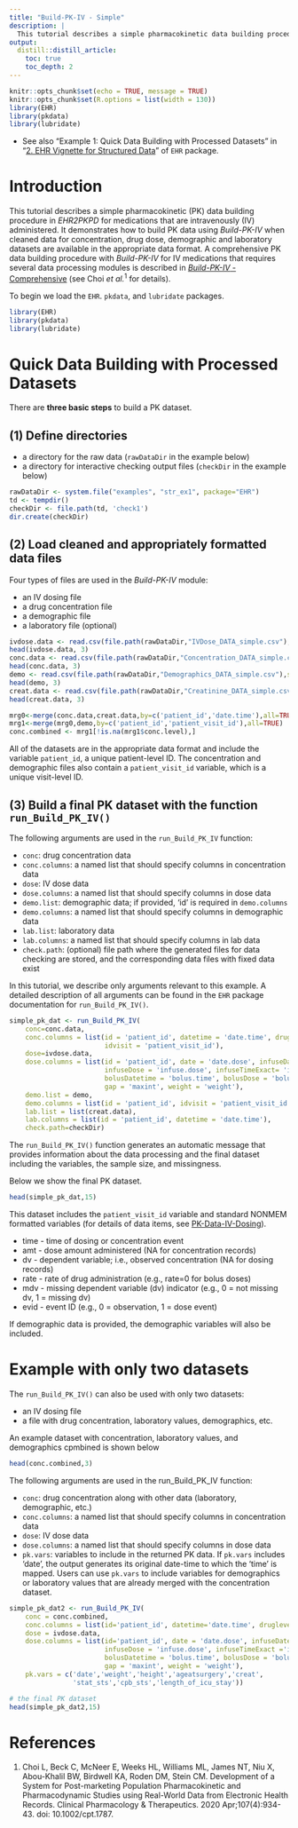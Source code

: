 ```yaml
---
title: "Build-PK-IV - Simple"
description: |
  This tutorial describes a simple pharmacokinetic data building procedure without using additional data processing modules for medications that are intravenously administered.
output:
  distill::distill_article:
    toc: true
    toc_depth: 2
---
```


```r
knitr::opts_chunk$set(echo = TRUE, message = TRUE)
knitr::opts_chunk$set(R.options = list(width = 130))
library(EHR)
library(pkdata)
library(lubridate)
```

* See also "Example 1: Quick Data Building with Processed Datasets" in "[2. EHR Vignette for Structured Data](https://cran.r-project.org/web/packages/EHR/vignettes/ehr_vignette_02_str.pdf)" of `EHR` package.

# Introduction
This tutorial describes a simple pharmacokinetic (PK) data building procedure in *EHR2PKPD* for medications that are intravenously (IV) administered. It demonstrates how to build PK data using *Build-PK-IV* when cleaned data for concentration, drug dose, demographic and laboratory datasets are available in the appropriate data format. A comprehensive PK data building procedure with *Build-PK-IV* for IV medications that requires several data processing modules is described in [*Build-PK-IV* - Comprehensive](Build-PK-IV-comprehensive.html) (see Choi *et al.*$^{1}$ for details).

To begin we load the `EHR`. `pkdata`, and  `lubridate` packages. 

```r
library(EHR)
library(pkdata)
library(lubridate)
```

# Quick Data Building with Processed Datasets

There are **three basic steps** to build a PK dataset.

## (1) Define directories
* a directory for the raw data (`rawDataDir` in the example below)
* a directory for interactive checking output files (`checkDir` in the example below)

```r
rawDataDir <- system.file("examples", "str_ex1", package="EHR")
td <- tempdir()
checkDir <- file.path(td, 'check1')
dir.create(checkDir)
```

## (2) Load cleaned and appropriately formatted data files

Four types of files are used in the *Build-PK-IV* module:

* an IV dosing file
* a drug concentration file
* a demographic file
* a laboratory file (optional)

```r
ivdose.data <- read.csv(file.path(rawDataDir,"IVDose_DATA_simple.csv"),stringsAsFactors = FALSE)
head(ivdose.data, 3)
conc.data <- read.csv(file.path(rawDataDir,"Concentration_DATA_simple.csv"),stringsAsFactors = FALSE)
head(conc.data, 3)
demo <- read.csv(file.path(rawDataDir,"Demographics_DATA_simple.csv"),stringsAsFactors = FALSE)
head(demo, 3)
creat.data <- read.csv(file.path(rawDataDir,"Creatinine_DATA_simple.csv"),stringsAsFactors = FALSE)
head(creat.data, 3)
```

```r
mrg0<-merge(conc.data,creat.data,by=c('patient_id','date.time'),all=TRUE)
mrg1<-merge(mrg0,demo,by=c('patient_id','patient_visit_id'),all=TRUE)
conc.combined <- mrg1[!is.na(mrg1$conc.level),]
```

All of the datasets are in the appropriate data format and include the variable `patient_id`, a unique patient-level ID. The concentration and demographic files also contain a `patient_visit_id` variable, which is a unique visit-level ID. <!--In order to run the *Build-PK-IV* module, these variables must be renamed, as we demonstrate in the next section.

## (3) Rename ID variables with standardized names
The `EHR` package modules use a standardized naming convention for patient identification (ID) variables. We rename the unique patient-level ID from `patient_id` to `mod_id` and the visit-level ID from `patient_visit_id` to `mod_id_visit`. If there is only a single visit/course per subject, the unique patient-level ID and visit-level ID can be the same, however both `mod_id` and `mod_id_visit` should be defined.

```r
# rename ID variables
#names(conc.data)[1:2] <- names(demo)[1:2] <- c("mod_id", "mod_id_visit")
#names(creat.data)[1] <- names(ivdose.data)[1] <- "mod_id"
```
-->

## (3) Build a final PK dataset with the function `run_Build_PK_IV()`

The following arguments are used in the `run_Build_PK_IV` function:

* `conc`: drug concentration data
* `conc.columns`: a named list that should specify columns in concentration data
* `dose`: IV dose data
* `dose.columns`:  a named list that should specify columns in dose data
* `demo.list`: demographic data; if provided, ‘id’ is required in `demo.columns`
* `demo.columns`: a named list that should specify columns in demographic data
* `lab.list`: laboratory data
* `lab.columns`: a named list that should specify columns in lab data
* `check.path`: (optional) file path where the generated files for data checking are stored, and the corresponding data files with fixed data exist

In this tutorial, we describe only arguments relevant to this example. A detailed description of all arguments can be found in the `EHR` package documentation for `run_Build_PK_IV()`.

```r
simple_pk_dat <- run_Build_PK_IV(
    conc=conc.data,
    conc.columns = list(id = 'patient_id', datetime = 'date.time', druglevel = 'conc.level', 
                        idvisit = 'patient_visit_id'),
    dose=ivdose.data,
    dose.columns = list(id = 'patient_id', date = 'date.dose', infuseDatetime = 'infuse.time', 
                        infuseDose = 'infuse.dose', infuseTimeExact= 'infuse.time.real', 
                        bolusDatetime = 'bolus.time', bolusDose = 'bolus.dose', 
                        gap = 'maxint', weight = 'weight'),
    demo.list = demo,
    demo.columns = list(id = 'patient_id', idvisit = 'patient_visit_id'),
    lab.list = list(creat.data),
    lab.columns = list(id = 'patient_id', datetime = 'date.time'),
    check.path=checkDir)

```

<!--
```r
# simple_pk_dat <- run_Build_PK_IV(
#     conc=conc.data,
#     conc.columns = list(id = 'mod_id', datetime = 'date.time', druglevel = 'conc.level', 
#                         idvisit = 'mod_id_visit'),
#     dose=ivdose.data,
#     dose.columns = list(id = 'mod_id', date = 'date.dose', infuseDatetime = 'infuse.time', 
#                         infuseDose = 'infuse.dose', infuseTimeExact= 'infuse.time.real', 
#                         bolusDatetime = 'bolus.time', bolusDose = 'bolus.dose', 
#                         gap = 'maxint', weight = 'weight'),
#     demo.list = demo,
#     demo.columns = list(id = 'mod_id', idvisit = 'mod_id_visit'),
#     lab.list = list(creat.data),
#     lab.columns = list(id = 'mod_id', datetime = 'date.time'),
#     check.path=checkDir)
```
-->

The `run_Build_PK_IV()` function generates an automatic message that provides information about the data processing and the final dataset including the variables, the sample size, and missingness.

Below we show the final PK dataset.

```r
head(simple_pk_dat,15)
```

This dataset includes the `patient_visit_id` variable and standard NONMEM formatted variables (for details of data items, see [PK-Data-IV-Dosing](PK-Data-IV-Dosing.html)).

* time - time of dosing or concentration event
* amt - dose amount administered (NA for concentration records)
* dv - dependent variable; i.e., observed concentration (NA for dosing records)
* rate - rate of drug administration (e.g., rate=0 for bolus doses)
* mdv - missing dependent variable (dv) indicator (e.g., 0 = not missing dv, 1 = missing dv)
* evid - event ID (e.g., 0 = observation, 1 = dose event)

If demographic data is provided, the demographic variables will also be included. 

# Example with only two datasets

The `run_Build_PK_IV()` can also be used with only two datasets:

* an IV dosing file
* a file with drug concentration, laboratory values, demographics, etc.

An example dataset with concentration, laboratory values, and demographics cpmbined is shown below

```r
head(conc.combined,3)
```

The following arguments are used in the run_Build_PK_IV function:

* `conc`: drug concentration along with other data (laboratory, demographic, etc.)  
* `conc.columns`: a named list that should specify columns in concentration data  
* `dose`: IV dose data  
* `dose.columns`: a named list that should specify columns in dose data
* `pk.vars`: variables to include in the returned PK data. If `pk.vars` includes ‘date’, the output generates its original date-time to which the ‘time’ is mapped. Users can use `pk.vars` to include variables for demographics or laboratory values that are already merged with the concentration dataset. 

```r
simple_pk_dat2 <- run_Build_PK_IV(
    conc = conc.combined,
    conc.columns = list(id='patient_id', datetime='date.time', druglevel='conc.level'),
    dose = ivdose.data,
    dose.columns = list(id='patient_id', date = 'date.dose', infuseDatetime = 'infuse.time',
                        infuseDose = 'infuse.dose', infuseTimeExact ='infuse.time.real',
                        bolusDatetime = 'bolus.time', bolusDose = 'bolus.dose',
                        gap = 'maxint', weight = 'weight'),
    pk.vars = c('date','weight','height','ageatsurgery','creat',
                'stat_sts','cpb_sts','length_of_icu_stay'))
```

```r
# the final PK dataset
head(simple_pk_dat2,15)
```

# References
1. Choi L, Beck C, McNeer E, Weeks HL, Williams ML, James NT, Niu X, Abou-Khalil BW, Birdwell KA, Roden DM, Stein CM. Development of a System for Post-marketing Population Pharmacokinetic and Pharmacodynamic Studies using Real-World Data from Electronic Health Records. Clinical Pharmacology & Therapeutics. 2020 Apr;107(4):934-43. doi: 10.1002/cpt.1787.
